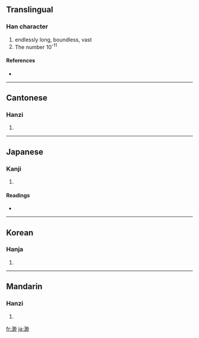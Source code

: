 ==Translingual==

===Han character===
{{Han char|rn=85|rad=水|as=09|sn=12|four=3912<sub>0</sub>|canj=水月山竹 (EBUH)}}

# endlessly long, boundless, vast
# The number 10<sup>-11</sup>

====References====
* {{Han ref|kx=0635.170|dkj=17794|dj=1043.020|hdz=31673.120|uh=6E3A|ud=28218|bh=B4F9|bd=46329}}

----

==Cantonese==

===Hanzi===
{{yue-hanzi|jyut=|y=miu5}}

# {{defn|Cantonese}}

----

==Japanese==

===Kanji===
{{ja-kanji|grade=|rs=水09}}

# {{defn|Japanese}}

====Readings====
* {{ja-readings|on=[[びょう]] (byō)|kun=[[ひろい]] (hiroi), [[はるか]] (haruka)}}

----

==Korean==

===Hanja===
{{ko-hanja|hangeul=묘|eumhun=|rv=myo|mr=myo|y=myo}}

# {{defn|Korean}}

----

==Mandarin==

===Hanzi===
{{cmn-hanzi|pin=[[miǎo]] ([[miao3]]), [[shèng]] ([[sheng4]])|wg=miao<sup>3</sup>, sheng<sup>4</sup>}}

# {{defn|Mandarin}}

[[fr:渺]]
[[ja:渺]]